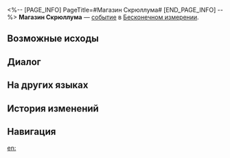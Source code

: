 <%-- [PAGE_INFO]
PageTitle=#Магазин Скрюллума#
[END_PAGE_INFO] --%>
{{Дополнить}}
{{ВВ Событие Инфобокс
|id                 = 10004
|Название           = 
|Изображение        = <!--TBA: SpriteOutput/HoshinoKami/HoshinoKami_Herta3.png-->
|Испытание_в_вв     = 
|Испытание_в_рое    = 
|Испытание_в_зиш    = 
|Испытание_в_рв     = 
|Испытание_в_облнеп = Неизвестно
|Требования         = 
|Пред               = 
|След               = 
|Упоминания         = 
|Порядок            = 
|Порядок_рв         = 
}}
'''Магазин Скрюллума''' — [[Виртуальная вселенная/События|событие]] в [[Бесконечное измерение|Бесконечном измерении]].

==Возможные исходы==
{{Возможные исходы
|Выбор_1 = Потребовать равное количество путём обмена данных
|Результат_1 = У вас есть {{cx|??}} шт. диковин, вы можете получить {{cx|??}} шт. благословений.
|Режимы_1  = бескизм

|Выбор_2 = Уйти
|Результат_2 = Уйти отсюда.
|Режимы_2  = бескизм

|Выбор_3 = За честную игру!
|Результат_3 = Принять помощь Стивена.
|Режимы_3  = облнеп
}}

==Диалог==
{{Диалог Начало}}
:{{tx}}
{{Диалог Конец}}

==На других языках==
{{На других языках
|en   = Screwllum's Store
|zhs  = 螺丝咕姆商店
|zht  = 螺絲咕姆商店
|ja   = スクリューガムショップ
|ko   = 스크루룸 상점
|es   = Tienda de Tornillum
|fr   = Boutique de Screwllum
|ru   = Магазин Скрюллума
|th   = ร้าน Screwllum
|vi   = Cửa Hàng Screwllum
|de   = Screwllums Laden
|id   = Toko Screwllum
|pt   = Loja do Screwllum
}}

==История изменений==
{{История изменений|null}}

==Навигация==
{{События ВВ Навбокс}}

[[en:]]